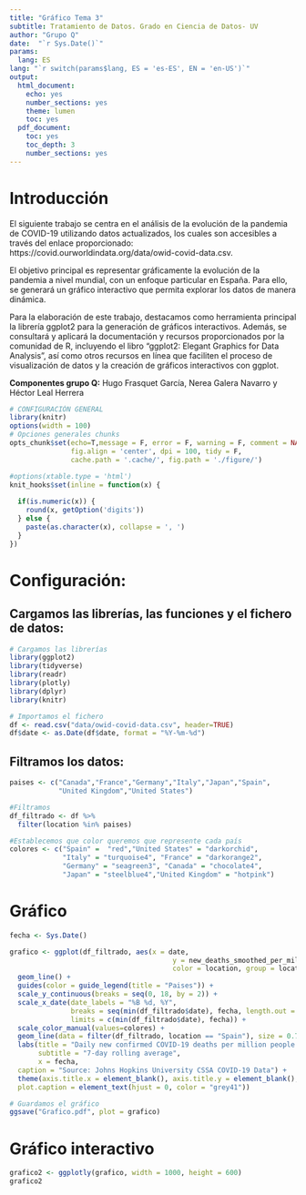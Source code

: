 ```yaml
---
title: "Gráfico Tema 3"
subtitle: Tratamiento de Datos. Grado en Ciencia de Datos- UV
author: "Grupo Q"
date:  "`r Sys.Date()`"
params:
  lang: ES
lang: "`r switch(params$lang, ES = 'es-ES', EN = 'en-US')`"
output:
  html_document:
    echo: yes
    number_sections: yes
    theme: lumen
    toc: yes
  pdf_document:
    toc: yes
    toc_depth: 3
    number_sections: yes
---
```


# Introducción

El siguiente trabajo se centra en el análisis de la evolución de la pandemia de COVID-19 utilizando datos actualizados, los cuales son accesibles a través del enlace proporcionado: https://covid.ourworldindata.org/data/owid-covid-data.csv.

El objetivo principal es representar gráficamente la evolución de la pandemia a nivel mundial, con un enfoque particular en España. Para ello, se generará un gráfico interactivo que permita explorar los datos de manera dinámica.

Para la elaboración de este trabajo, destacamos como herramienta principal la librería ggplot2 para la generación de gráficos interactivos. Además, se consultará y aplicará la documentación y recursos proporcionados por la comunidad de R, incluyendo el libro "ggplot2: Elegant Graphics for Data Analysis", así como otros recursos en línea que faciliten el proceso de visualización de datos y la creación de gráficos interactivos con ggplot.

**Componentes grupo Q:**
Hugo Frasquet García, Nerea Galera Navarro y Héctor Leal Herrera


```r

# CONFIGURACIÓN GENERAL
library(knitr)
options(width = 100)
# Opciones generales chunks
opts_chunk$set(echo=T,message = F, error = F, warning = F, comment = NA,
               fig.align = 'center', dpi = 100, tidy = F,
               cache.path = '.cache/', fig.path = './figure/')

#options(xtable.type = 'html')
knit_hooks$set(inline = function(x) {
  
  if(is.numeric(x)) {
    round(x, getOption('digits'))
  } else {
    paste(as.character(x), collapse = ', ')
  }
})
```

# Configuración:

## Cargamos las librerías, las funciones y el fichero de datos:

```r
# Cargamos las librerías
library(ggplot2)
library(tidyverse)
library(readr)
library(plotly)
library(dplyr)
library(knitr)

# Importamos el fichero
df <- read.csv("data/owid-covid-data.csv", header=TRUE)
df$date <- as.Date(df$date, format = "%Y-%m-%d")
```

## Filtramos los datos:

```r
paises <- c("Canada","France","Germany","Italy","Japan","Spain",
            "United Kingdom","United States")

#Filtramos
df_filtrado <- df %>%
  filter(location %in% paises)

#Establecemos que color queremos que represente cada país
colores <- c("Spain" =  "red","United States" = "darkorchid",
             "Italy" = "turquoise4", "France" = "darkorange2",
             "Germany" = "seagreen3", "Canada" = "chocolate4",
             "Japan" = "steelblue4","United Kingdom" = "hotpink")

```

# Gráfico
```r

fecha <- Sys.Date()

grafico <- ggplot(df_filtrado, aes(x = date,
                                        y = new_deaths_smoothed_per_million,
                                        color = location, group = location)) + 
  geom_line() + 
  guides(color = guide_legend(title = "Paises")) +
  scale_y_continuous(breaks = seq(0, 18, by = 2)) + 
  scale_x_date(date_labels = "%B %d, %Y", 
               breaks = seq(min(df_filtrado$date), fecha, length.out = 5), 
               limits = c(min(df_filtrado$date), fecha)) +
  scale_color_manual(values=colores) +
  geom_line(data = filter(df_filtrado, location == "Spain"), size = 0.7) +
  labs(title = "Daily new confirmed COVID-19 deaths per million people. Grupo Q",
       subtitle = "7-day rolling average",
       x = fecha, 
  caption = "Source: Johns Hopkins University CSSA COVID-19 Data") + 
  theme(axis.title.x = element_blank(), axis.title.y = element_blank(),
  plot.caption = element_text(hjust = 0, color = "grey41"))

# Guardamos el gráfico
ggsave("Grafico.pdf", plot = grafico)

```

# Gráfico interactivo
```r
grafico2 <- ggplotly(grafico, width = 1000, height = 600)
grafico2

```

